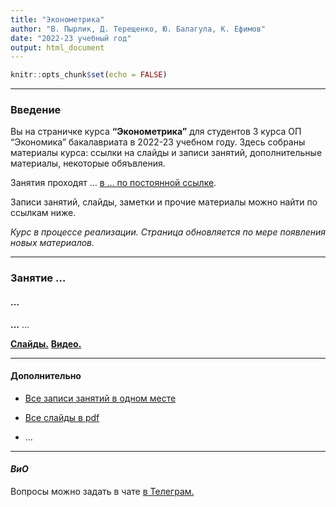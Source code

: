 ```yaml
---
title: "Эконометрика"
author: "В. Пырлик, Д. Терещенко, Ю. Балагула, К. Ефимов"
date: "2022-23 учебный год"
output: html_document
---
```


```r
knitr::opts_chunk$set(echo = FALSE)
```

---

### Введение
Вы на страничке курса **"Эконометрика"** для студентов 3 курса ОП "Экономика" бакалавриата в 2022-23 учебном году. Здесь собраны материалы курса: ссылки на слайды и записи занятий, дополнительные материалы, некоторые обяъвления.

Занятия проходят ... [в ... по постоянной ссылке](...).

Записи занятий, слайды, заметки и прочие материалы можно найти по ссылкам ниже.

*Курс в процессе реализации. Страница обновляется по мере появления новых материалов.*

---

### Занятие ... 
#### **...**

**...** ...

[**Слайды.**](....html)
[**Видео.**](...)

---

#### **Дополнительно**

- [Все записи занятий в одном месте](...)

- [Все слайды в pdf](...)

- ...

---

#### *ВиО*

Вопросы можно задать в чате [в Телеграм.](https://t.me/+0kRsodLpmzRmZjEy)


